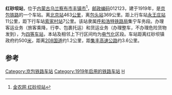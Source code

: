 {{noteTA
|1=zh-cn:始发车次; zh-hk:列車班次;
|2=zh-cn:车次; zh-hk:班次;
}}
{{Infobox China railway station 
|车站名称 = 红砂坝站
|车站名称拼音 = Hongshaba
|车站地址 = [[内蒙古自治区|内蒙古]][[乌兰察布市|乌兰察布市]][[丰镇市|丰镇市]]
|归属 = [[呼和浩特铁路局|呼和浩特铁路局]]集宁车务段
|车站等级 = [[四等站_(中铁)|四等站]]
|线路 = [[京包铁路|京包铁路]]
}}
'''红砂坝站'''，位于[[内蒙古自治区|内蒙古]][[乌兰察布市|乌兰察布市]][[丰镇市|丰镇市]]<ref>[http://ww.agri.com.cn/railway/1286.htm 金农网 红砂坝站]{{Dead link|date=2018年6月 |bot=InternetArchiveBot |fix-attempted=no }}</ref>，[[邮政编码|邮政编码]]012123，建于1919年，是[[京包铁路|京包铁路]]的一个车站。离[[北京站|北京站]]463[[公里|公里]]，离[[包头站|包头站]]369公里。距上行车站[[永王庄站|永王庄站]]11公里，距下行车站[[索家村站|索家村站]]7公里。该站隶属[[呼和浩特铁路局|呼和浩特铁路局]]集宁车务段。办理客运业务（旅客乘降，行李、包裹托运）和货运业务（办理整车，不办理危险货物发到），为[[四等站_(中铁)|四等车站]]，本站及相邻上下行区间均为[[电气化|电气化]]区段。车站距离红砂坝镇政府约500[[米_(單位)|米]]，距离[[208国道|208国道]]约1.2公里，距[[集丰高速公路|集丰高速公路]]约3.6公里。

==参考==
<references />

{{start rail box}}
{{s-inop|[[永王庄站|永王庄站]]}}
{{s-line|[[京包铁路|京包铁路]]}}
{{s-inop|[[索家村站|索家村站]]}}
{{end box}}
{{京包铁路}}
{{铁路车站小作品}}
{{内蒙古小作品}}

[[Category:京包铁路车站|Category:京包铁路车站]]
[[Category:1919年启用的铁路车站|Category:1919年启用的铁路车站]]
[[Category:乌兰察布市铁路车站|H]]